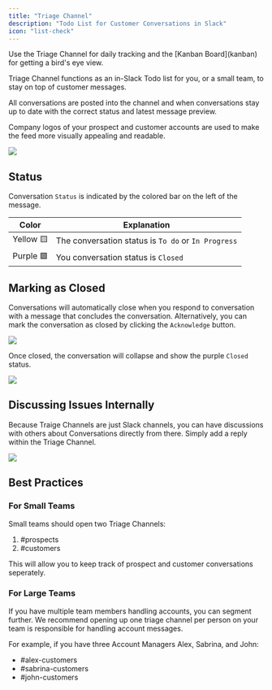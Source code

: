 ```yaml
---
title: "Triage Channel"
description: "Todo List for Customer Conversations in Slack"
icon: "list-check"
---
```


<Tip>
  Use the Triage Channel for daily tracking and the [Kanban Board](kanban) for
  getting a bird's eye view.
</Tip>

Triage Channel functions as an in-Slack Todo list for you, or a small team, to
stay on top of customer messages.

All conversations are posted into the channel and when conversations stay up to
date with the correct status and latest message preview.

Company logos of your prospect and customer accounts are used to make the feed
more visually appealing and readable.

<Frame>
  <img src="/images/triage-channel-full.png" />
</Frame>

## Status

Conversation `Status` is indicated by the colored bar on the left of the
message.

| Color     | Explanation                                         |
| --------- | --------------------------------------------------- |
| Yellow 🟨 | The conversation status is `To do` or `In Progress` |
| Purple 🟪 | You conversation status is `Closed`                 |

## Marking as Closed

Conversations will automatically close when you respond to conversation with a
message that concludes the conversation. Alternatively, you can mark the
conversation as closed by clicking the `Acknowledge` button.

<Frame>
  <img src="/images/open-feed.png" />
</Frame>

Once closed, the conversation will collapse and show the purple `Closed` status.

<Frame>
  <img src="/images/closed-feed.png" />
</Frame>

## Discussing Issues Internally

Because Traige Channels are just Slack channels, you can have discussions with
others about Conversations directly from there. Simply add a reply within the
Triage Channel.

<Frame>
  <img src="/images/ticket-discussion.png" />
</Frame>

## Best Practices

### For Small Teams

Small teams should open two Triage Channels:

1. #prospects
2. #customers

This will allow you to keep track of prospect and customer conversations
seperately.

### For Large Teams

If you have multiple team members handling accounts, you can segment further. We
recommend opening up one triage channel per person on your team is responsible
for handling account messages.

For example, if you have three Account Managers Alex, Sabrina, and John:

- #alex-customers
- #sabrina-customers
- #john-customers
